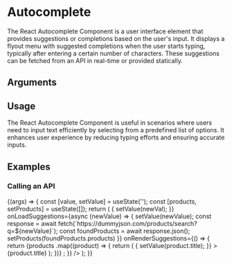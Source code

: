 
<Meta title="Components/Autocomplete" component={Autocomplete} />

# Autocomplete

The React Autocomplete Component is a user interface element that provides suggestions or completions based on the user's input. 
It displays a flyout menu with suggested completions when the user starts typing, typically after entering a certain number of characters. 
These suggestions can be fetched from an API in real-time or provided statically.

## Arguments

<ArgTypes of={Autocomplete} />

## Usage

The React Autocomplete Component is useful in scenarios where users need to input text efficiently by selecting from a predefined list of options. It enhances user experience by reducing typing efforts and ensuring accurate inputs.

## Examples

### Calling an API

<Canvas>
  <Story
    args={{
      label: 'Find a product',
      placeholder: 'Search for Products i. e. Laptop, iPhone etc. (using dummyjson.com API)',
    }}
    name="Basic"
  >
    {(args) => {
      const [value, setValue] = useState('');
      const [products, setProducts] = useState([]);
      return (
        <Autocomplete
          {...args}
          value={value}
          onChange={(ev, newVal) => {
            setValue(newVal);
          }}
          onLoadSuggestions={async (newValue) => {
            setValue(newValue);
            const response = await fetch(`https://dummyjson.com/products/search?q=${newValue}`);
            const foundProducts = await response.json();
            setProducts(foundProducts.products)
          }}
          onRenderSuggestions={() => {
            return <List separator={true}>
            {products
                    .map((product) => {
                        return (
                            <ListItem
                                clickable={true}
                                key={`product_${product.id}`}
                                onClick={() => {
                                    setValue(product.title);
                                }}
                            >
                            {product.title}
                            </ListItem>
                        );
                    })}
            </List>;
          }}
        />
      );
    }}

  </Story>
</Canvas>
